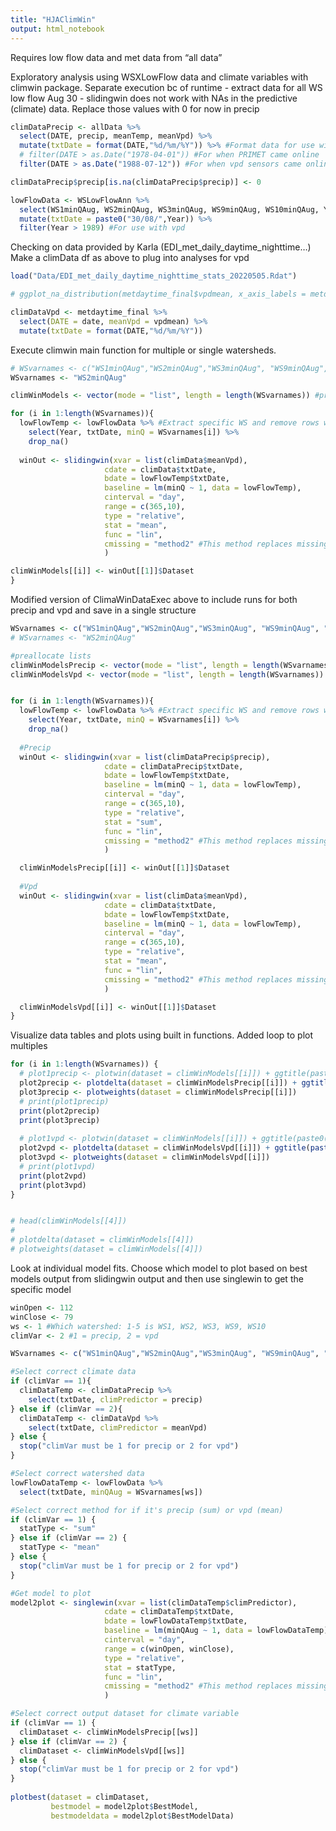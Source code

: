 ```yaml
---
title: "HJAClimWin"
output: html_notebook
---
```


Requires low flow data and met data from "all data"

Exploratory analysis using WSXLowFlow data and climate variables with climwin package. Separate execution bc of runtime
- extract data for all WS low flow Aug 30
- slidingwin does not work with NAs in the predictive (climate) data. Replace those values with 0 for now in precip
```r
climDataPrecip <- allData %>% 
  select(DATE, precip, meanTemp, meanVpd) %>% 
  mutate(txtDate = format(DATE,"%d/%m/%Y")) %>% #Format data for use with slidingwin function
  # filter(DATE > as.Date("1978-04-01")) #For when PRIMET came online
  filter(DATE > as.Date("1988-07-12")) #For when vpd sensors came online

climDataPrecip$precip[is.na(climDataPrecip$precip)] <- 0

lowFlowData <- WSLowFlowAnn %>% 
  select(WS1minQAug, WS2minQAug, WS3minQAug, WS9minQAug, WS10minQAug, Year) %>% 
  mutate(txtDate = paste0("30/08/",Year)) %>% 
  filter(Year > 1989) #For use with vpd
```

Checking on data provided by Karla (EDI_met_daily_daytime_nighttime...)
Make a climData df as above to plug into analyses for vpd
```r
load("Data/EDI_met_daily_daytime_nighttime_stats_20220505.Rdat")

# ggplot_na_distribution(metdaytime_final$vpdmean, x_axis_labels = metdaytime_final$date)

climDataVpd <- metdaytime_final %>% 
  select(DATE = date, meanVpd = vpdmean) %>% 
  mutate(txtDate = format(DATE,"%d/%m/%Y"))

```

Execute climwin main function for multiple or single watersheds.
```r
# WSvarnames <- c("WS1minQAug","WS2minQAug","WS3minQAug", "WS9minQAug", "WS10minQAug")
WSvarnames <- "WS2minQAug"

climWinModels <- vector(mode = "list", length = length(WSvarnames)) #preallocate list

for (i in 1:length(WSvarnames)){
  lowFlowTemp <- lowFlowData %>% #Extract specific WS and remove rows with NA
    select(Year, txtDate, minQ = WSvarnames[i]) %>% 
    drop_na()
    
  winOut <- slidingwin(xvar = list(climData$meanVpd),
                     cdate = climData$txtDate,
                     bdate = lowFlowTemp$txtDate,
                     baseline = lm(minQ ~ 1, data = lowFlowTemp),
                     cinterval = "day",
                     range = c(365,10),
                     type = "relative",
                     stat = "mean",
                     func = "lin",
                     cmissing = "method2" #This method replaces missing values with mean value of all records with same date
                     )

climWinModels[[i]] <- winOut[[1]]$Dataset
}
```

Modified version of ClimaWinDataExec above to include runs for both precip and vpd and save in a single structure
```r
WSvarnames <- c("WS1minQAug","WS2minQAug","WS3minQAug", "WS9minQAug", "WS10minQAug")
# WSvarnames <- "WS2minQAug"

#preallocate lists
climWinModelsPrecip <- vector(mode = "list", length = length(WSvarnames)) 
climWinModelsVpd <- vector(mode = "list", length = length(WSvarnames)) 


for (i in 1:length(WSvarnames)){
  lowFlowTemp <- lowFlowData %>% #Extract specific WS and remove rows with NA
    select(Year, txtDate, minQ = WSvarnames[i]) %>% 
    drop_na()
  
  #Precip  
  winOut <- slidingwin(xvar = list(climDataPrecip$precip),
                     cdate = climDataPrecip$txtDate,
                     bdate = lowFlowTemp$txtDate,
                     baseline = lm(minQ ~ 1, data = lowFlowTemp),
                     cinterval = "day",
                     range = c(365,10),
                     type = "relative",
                     stat = "sum",
                     func = "lin",
                     cmissing = "method2" #This method replaces missing values with mean value of all records with same date
                     )

  climWinModelsPrecip[[i]] <- winOut[[1]]$Dataset
  
  #Vpd
  winOut <- slidingwin(xvar = list(climData$meanVpd),
                     cdate = climData$txtDate,
                     bdate = lowFlowTemp$txtDate,
                     baseline = lm(minQ ~ 1, data = lowFlowTemp),
                     cinterval = "day",
                     range = c(365,10),
                     type = "relative",
                     stat = "mean",
                     func = "lin",
                     cmissing = "method2" #This method replaces missing values with mean value of all records with same date
                     )

  climWinModelsVpd[[i]] <- winOut[[1]]$Dataset
}
```

Visualize data tables and plots using built in functions. Added loop to plot multiples
```r
for (i in 1:length(WSvarnames)) {
  # plot1precip <- plotwin(dataset = climWinModels[[i]]) + ggtitle(paste0("Open/close for 95% set ", WSvarnames[i]))
  plot2precip <- plotdelta(dataset = climWinModelsPrecip[[i]]) + ggtitle(paste0("Precip model AICs for ", WSvarnames[i]))
  plot3precip <- plotweights(dataset = climWinModelsPrecip[[i]])
  # print(plot1precip)
  print(plot2precip)
  print(plot3precip)
  
  # plot1vpd <- plotwin(dataset = climWinModels[[i]]) + ggtitle(paste0("Open/close for 95% set ", WSvarnames[i]))
  plot2vpd <- plotdelta(dataset = climWinModelsVpd[[i]]) + ggtitle(paste0("Vpd model AICs for ", WSvarnames[i]))
  plot3vpd <- plotweights(dataset = climWinModelsVpd[[i]])
  # print(plot1vpd)
  print(plot2vpd)
  print(plot3vpd)
}


# head(climWinModels[[4]])
# 
# plotdelta(dataset = climWinModels[[4]])
# plotweights(dataset = climWinModels[[4]])

```

Look at individual model fits. Choose which model to plot based on best models output from slidingwin output and then use singlewin to get the specific model
```r
winOpen <- 112
winClose <- 79
ws <- 1 #Which watershed: 1-5 is WS1, WS2, WS3, WS9, WS10
climVar <- 2 #1 = precip, 2 = vpd

WSvarnames <- c("WS1minQAug","WS2minQAug","WS3minQAug", "WS9minQAug", "WS10minQAug")

#Select correct climate data
if (climVar == 1){
  climDataTemp <- climDataPrecip %>% 
    select(txtDate, climPredictor = precip)
} else if (climVar == 2){
  climDataTemp <- climDataVpd %>% 
    select(txtDate, climPredictor = meanVpd)
} else {
  stop("climVar must be 1 for precip or 2 for vpd")
}

#Select correct watershed data
lowFlowDataTemp <- lowFlowData %>% 
  select(txtDate, minQAug = WSvarnames[ws])

#Select correct method for if it's precip (sum) or vpd (mean)
if (climVar == 1) {
  statType <- "sum"
} else if (climVar == 2) {
  statType <- "mean" 
} else {
  stop("climVar must be 1 for precip or 2 for vpd")
}

#Get model to plot
model2plot <- singlewin(xvar = list(climDataTemp$climPredictor),
                     cdate = climDataTemp$txtDate,
                     bdate = lowFlowDataTemp$txtDate,
                     baseline = lm(minQAug ~ 1, data = lowFlowDataTemp),
                     cinterval = "day",
                     range = c(winOpen, winClose),
                     type = "relative",
                     stat = statType,
                     func = "lin",
                     cmissing = "method2" #This method replaces missing values with mean value of all records with same date
                     )

#Select correct output dataset for climate variable
if (climVar == 1) {
  climDataset <- climWinModelsPrecip[[ws]]
} else if (climVar == 2) {
  climDataset <- climWinModelsVpd[[ws]]
} else {
  stop("climVar must be 1 for precip or 2 for vpd")
}
  
plotbest(dataset = climDataset, 
         bestmodel = model2plot$BestModel,
         bestmodeldata = model2plot$BestModelData)


```



